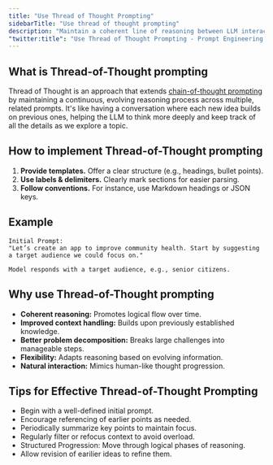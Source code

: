 ```yaml
---
title: "Use Thread of Thought Prompting"
sidebarTitle: "Use thread of thought prompting"
description: "Maintain a coherent line of reasoning between LLM interactions by building on previous ideas. "
"twitter:title": "Use Thread of Thought Prompting - Prompt Engineering Techniques"
---
```



## What is Thread-of-Thought prompting

Thread of Thought is an approach that extends [chain-of-thought prompting](use-chain-of-thought-prompting) by maintaining a continuous, evolving reasoning process across multiple, related prompts.
It's like having a conversation where each new idea builds on previous ones, helping the LLM to think more deeply and keep track of all the details as we explore a topic.

## How to implement Thread-of-Thought prompting

1. **Provide templates.** Offer a clear structure (e.g., headings, bullet points).
2. **Use labels & delimiters.** Clearly mark sections for easier parsing.
3. **Follow conventions.** For instance, use Markdown headings or JSON keys.

## Example

```
Initial Prompt:
"Let’s create an app to improve community health. Start by suggesting a target audience we could focus on."

Model responds with a target audience, e.g., senior citizens.

```

## Why use Thread-of-Thought prompting

- **Coherent reasoning:** Promotes logical flow over time.
- **Improved context handling:** Builds upon previously established knowledge.
- **Better problem decomposition:** Breaks large challenges into manageable steps.
- **Flexibility:** Adapts reasoning based on evolving information.
- **Natural interaction:** Mimics human-like thought progression.

## Tips for Effective Thread-of-Thought Prompting

- Begin with a well-defined initial prompt.
- Encourage referencing of earlier points as needed.
- Periodically summarize key points to maintain focus.
- Regularly filter or refocus context to avoid overload.
- Structured Progression: Move through logical phases of reasoning.
- Allow revision of earilier ideas to refine them.

<QuestionsSection />
